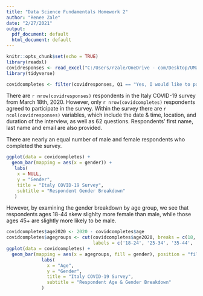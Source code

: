 ---
title: "Data Science Fundamentals Homework 2"
author: "Renee Zale"
date: "2/27/2021"
output:
  pdf_document: default
  html_document: default
---

```{r setup, include=FALSE}
knitr::opts_chunk$set(echo = TRUE)
library(readxl)
covidresponses <- read_excel("C:/Users/rzale/OneDrive - com/Desktop/UMass/Week 1 Basics/covidresponses.xlsx")
library(tidyverse)
```
```{r covidresponses, echo=FALSE}
covidcompletes <- filter(covidresponses, Q1 == "Yes, I would like to participate in the survey")
```

There are `r nrow(covidresponses)` respondents in the Italy COVID-19 survey from March 18th, 2020. However, only `r nrow(covidcompletes)` respondents agreed to participate in the survey. Within the survey there are `r ncol(covidresponses)` variables, which include the date & time, location, and duration of the interview, as well as 62 questions. Respondents' first name, last name and email are also provided. 

There are nearly an equal number of male and female respondents who completed the survey. 

```{r genderplot, echo=FALSE}
ggplot(data = covidcompletes) + 
  geom_bar(mapping = aes(x = gender)) +
   labs(
    x = NULL,
    y = "Gender",
    title = "Italy COVID-19 Survey",
    subtitle = "Respondent Gender Breakdown"
   ) 
```


However, by examining the gender breakdown by age group, we see that respondents ages 18-44 skew slighlty more female than male, while those ages 45+ are slightly more likely to be male. 



```{r age calculations, echo=FALSE}
covidcompletes$age2020 <- 2020 - covidcompletes$age 
covidcompletes$agegroups <- cut(covidcompletes$age2020, breaks = c(18, 24, 34, 44, 54, 64, Inf), 
                                labels = c('18-24', '25-34', '35-44', '45-54', '55-64', '65+'))
ggplot(data = covidcompletes) + 
  geom_bar(mapping = aes(x = agegroups, fill = gender), position = "fill") +
             labs(
               x = "Age", 
               y = "Gender",
               title = "Italy COVID-19 Survey", 
               subtitle = "Respondent Age & Gender Breakdown"
             )
```


